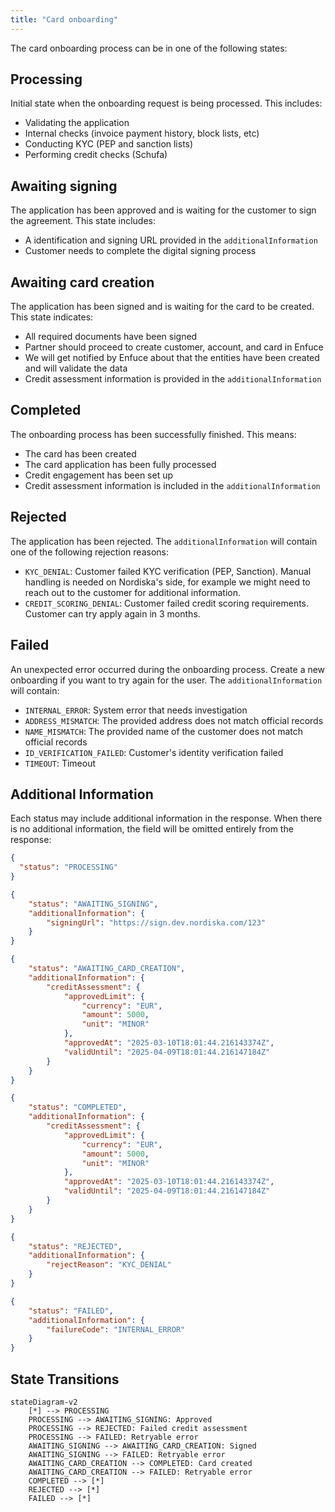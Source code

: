```yaml
---
title: "Card onboarding"
---
```


The card onboarding process can be in one of the following states:

## Processing

Initial state when the onboarding request is being processed. This includes:

- Validating the application
- Internal checks (invoice payment history, block lists, etc)
- Conducting KYC (PEP and sanction lists)
- Performing credit checks (Schufa)

## Awaiting signing

The application has been approved and is waiting for the customer to sign the agreement. This state includes:

- A identification and signing URL provided in the `additionalInformation`
- Customer needs to complete the digital signing process

## Awaiting card creation

The application has been signed and is waiting for the card to be created. This state indicates:

- All required documents have been signed
- Partner should proceed to create customer, account, and card in Enfuce
- We will get notified by Enfuce about that the entities have been created and will validate the data
- Credit assessment information is provided in the `additionalInformation`

## Completed

The onboarding process has been successfully finished. This means:

- The card has been created
- The card application has been fully processed
- Credit engagement has been set up
- Credit assessment information is included in the `additionalInformation`

## Rejected

The application has been rejected. The `additionalInformation` will contain one of the following rejection reasons:

- `KYC_DENIAL`: Customer failed KYC verification (PEP, Sanction). Manual handling is needed on Nordiska's side, for example we might need to reach out to the customer for additional information.
- `CREDIT_SCORING_DENIAL`: Customer failed credit scoring requirements. Customer can try apply again in 3 months.

## Failed

An unexpected error occurred during the onboarding process. Create a new onboarding if you want to try again for the user. The `additionalInformation` will contain:

- `INTERNAL_ERROR`: System error that needs investigation
- `ADDRESS_MISMATCH`: The provided address does not match official records
- `NAME_MISMATCH`: The provided name of the customer does not match official records
- `ID_VERIFICATION_FAILED`: Customer's identity verification failed
- `TIMEOUT`: Timeout

## Additional Information

Each status may include additional information in the response. When there is no additional information, the field will be omitted entirely from the response:

<CodeGroup>

```json Processing
{
  "status": "PROCESSING"
}
```


```json Awaiting signing
{
    "status": "AWAITING_SIGNING",
    "additionalInformation": {
        "signingUrl": "https://sign.dev.nordiska.com/123"
    }
}
```


```json Awaiting card creation
{
    "status": "AWAITING_CARD_CREATION",
    "additionalInformation": {
        "creditAssessment": {
            "approvedLimit": {
                "currency": "EUR",
                "amount": 5000,
                "unit": "MINOR"
            },
            "approvedAt": "2025-03-10T18:01:44.216143374Z",
            "validUntil": "2025-04-09T18:01:44.216147184Z"
        }
    }
}
```


```json Completed
{
    "status": "COMPLETED",
    "additionalInformation": {
        "creditAssessment": {
            "approvedLimit": {
                "currency": "EUR",
                "amount": 5000,
                "unit": "MINOR"
            },
            "approvedAt": "2025-03-10T18:01:44.216143374Z",
            "validUntil": "2025-04-09T18:01:44.216147184Z"
        }
    }
}
```


```json Rejected
{
    "status": "REJECTED",
    "additionalInformation": {
        "rejectReason": "KYC_DENIAL"
    }
}
```


```json Failed
{
    "status": "FAILED",
    "additionalInformation": {
        "failureCode": "INTERNAL_ERROR"
    }
}
```

</CodeGroup>

## State Transitions

```mermaid
stateDiagram-v2
    [*] --> PROCESSING
    PROCESSING --> AWAITING_SIGNING: Approved
    PROCESSING --> REJECTED: Failed credit assessment
    PROCESSING --> FAILED: Retryable error
    AWAITING_SIGNING --> AWAITING_CARD_CREATION: Signed
    AWAITING_SIGNING --> FAILED: Retryable error 
    AWAITING_CARD_CREATION --> COMPLETED: Card created
    AWAITING_CARD_CREATION --> FAILED: Retryable error 
    COMPLETED --> [*]
    REJECTED --> [*]
    FAILED --> [*]
```